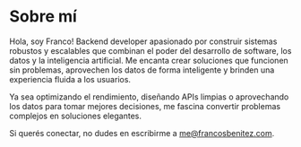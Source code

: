 # Sobre mí

Hola, soy Franco! Backend developer apasionado por construir sistemas robustos y escalables que combinan el poder del desarrollo de software, los datos y la inteligencia artificial. Me encanta crear soluciones que funcionen sin problemas, aprovechen los datos de forma inteligente y brinden una experiencia fluida a los usuarios.

Ya sea optimizando el rendimiento, diseñando APIs limpias o aprovechando los datos para tomar mejores decisiones, me fascina convertir problemas complejos en soluciones elegantes.

Si querés conectar, no dudes en escribirme a me@francosbenitez.com.
